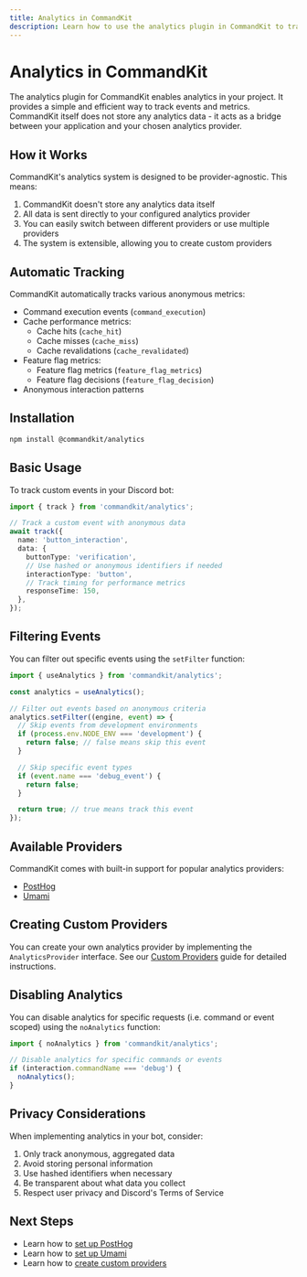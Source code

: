 ```yaml
---
title: Analytics in CommandKit
description: Learn how to use the analytics plugin in CommandKit to track events and metrics.
---
```


# Analytics in CommandKit

The analytics plugin for CommandKit enables analytics in your project. It provides a simple and efficient way to track events and metrics. CommandKit itself does not store any analytics data - it acts as a bridge between your application and your chosen analytics provider.

## How it Works

CommandKit's analytics system is designed to be provider-agnostic. This means:

1. CommandKit doesn't store any analytics data itself
2. All data is sent directly to your configured analytics provider
3. You can easily switch between different providers or use multiple providers
4. The system is extensible, allowing you to create custom providers

## Automatic Tracking

CommandKit automatically tracks various anonymous metrics:

- Command execution events (`command_execution`)
- Cache performance metrics:
  - Cache hits (`cache_hit`)
  - Cache misses (`cache_miss`)
  - Cache revalidations (`cache_revalidated`)
- Feature flag metrics:
  - Feature flag metrics (`feature_flag_metrics`)
  - Feature flag decisions (`feature_flag_decision`)
- Anonymous interaction patterns

## Installation

```sh
npm install @commandkit/analytics
```

## Basic Usage

To track custom events in your Discord bot:

```ts
import { track } from 'commandkit/analytics';

// Track a custom event with anonymous data
await track({
  name: 'button_interaction',
  data: {
    buttonType: 'verification',
    // Use hashed or anonymous identifiers if needed
    interactionType: 'button',
    // Track timing for performance metrics
    responseTime: 150,
  },
});
```

## Filtering Events

You can filter out specific events using the `setFilter` function:

```ts
import { useAnalytics } from 'commandkit/analytics';

const analytics = useAnalytics();

// Filter out events based on anonymous criteria
analytics.setFilter((engine, event) => {
  // Skip events from development environments
  if (process.env.NODE_ENV === 'development') {
    return false; // false means skip this event
  }

  // Skip specific event types
  if (event.name === 'debug_event') {
    return false;
  }

  return true; // true means track this event
});
```

## Available Providers

CommandKit comes with built-in support for popular analytics providers:

- [PostHog](./02-posthog.mdx)
- [Umami](./03-umami.mdx)

## Creating Custom Providers

You can create your own analytics provider by implementing the `AnalyticsProvider` interface. See our [Custom Providers](./04-custom-providers.mdx) guide for detailed instructions.

## Disabling Analytics

You can disable analytics for specific requests (i.e. command or event scoped) using the `noAnalytics` function:

```ts
import { noAnalytics } from 'commandkit/analytics';

// Disable analytics for specific commands or events
if (interaction.commandName === 'debug') {
  noAnalytics();
}
```

## Privacy Considerations

When implementing analytics in your bot, consider:

1. Only track anonymous, aggregated data
2. Avoid storing personal information
3. Use hashed identifiers when necessary
4. Be transparent about what data you collect
5. Respect user privacy and Discord's Terms of Service

## Next Steps

- Learn how to [set up PostHog](./02-posthog.mdx)
- Learn how to [set up Umami](./03-umami.mdx)
- Learn how to [create custom providers](./04-custom-providers.mdx)
